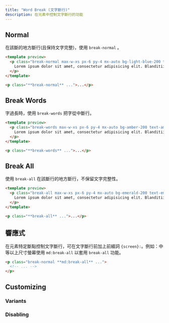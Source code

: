 ```yaml
---
title: "Word Break (文字斷行)"
description: 在元素中控制文字斷行的功能
---
```




## Normal

<!--Use `break-normal` to only add line breaks at normal word break points.-->
在該斷的地方斷行(且保持文字完整)，使用 `break-normal` 。

```html lightBlue
<template preview>
  <p class="break-normal max-w-xs px-6 py-4 mx-auto bg-light-blue-200 text-light-blue-500 font-medium rounded-lg">
    Lorem ipsum dolor sit amet, consectetur adipisicing elit. Blanditiisitaquequodpraesentiumexplicaboincidunt? Dolores beatae nam at sed dolorum ratione dolorem nisi velit cum.
  </p>
</template>

<p class="**break-normal** ...">...</p>
```

## Break Words

<!--Use `break-words` to add line breaks mid-word if needed.-->
字過長時，使用 `break-words` 把字從中斷行。

```html amber
<template preview>
  <p class="break-words max-w-xs px-6 py-4 mx-auto bg-amber-200 text-amber-500 font-medium rounded-lg">
    Lorem ipsum dolor sit amet, consectetur adipisicing elit. Blanditiisitaquequodpraesentiumexplicaboincidunt? Dolores beatae nam at sed dolorum ratione dolorem nisi velit cum.
  </p>
</template>

<p class="**break-words** ...">...</p>
```

## Break All

<!--Use `break-all` to add line breaks whenever necessary, without trying to preserve whole words.-->
使用 `break-all` 在該斷行的地方斷行，不保留文字完整性。

```html emerald
<template preview>
  <p class="break-all max-w-xs px-6 py-4 mx-auto bg-emerald-200 text-emerald-500 font-medium rounded-lg">
    Lorem ipsum dolor sit amet, consectetur adipisicing elit. Blanditiisitaquequodpraesentiumexplicaboincidunt? Dolores beatae nam at sed dolorum ratione dolorem nisi velit cum.
  </p>
</template>

<p class="**break-all** ...">...</p>
```

## 響應式

<!--To control the word breaks in an element only at a specific breakpoint, add a `{screen}:` prefix to any existing word break utility. For example, adding the class `md:break-all` to an element would apply the `break-all` utility at medium screen sizes and above.-->
在元素特定斷點控制文字斷行，可在文字斷行前加上前綴詞 `{screen}:`。例如：中等以上尺寸螢幕使用 `md:break-all` 以套用 `break-all` 功能。

```html
<p class="break-normal **md:break-all** ...">
  <!-- ... -->
</p>
```

<!--For more information about Tailwind's responsive design features, check out the [Responsive Design](/docs/responsive-design) documentation.-->
<Responsive />

## Customizing

### Variants

<Variants plugin="wordBreak" />

### Disabling

<Disabling plugin="wordBreak" name="word break" />
